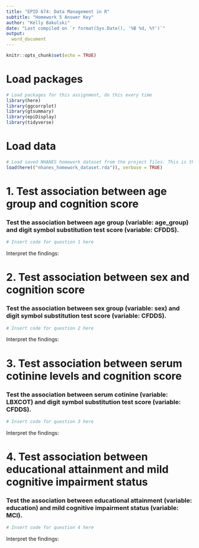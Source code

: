 ```yaml
---
title: "EPID 674: Data Management in R"
subtitle: "Homework 5 Answer Key"
author: "Kelly Bakulski"
date: "Last compiled on `r format(Sys.Date(), '%B %d, %Y')`"
output: 
  word_document
---
```


```r
knitr::opts_chunk$set(echo = TRUE)
```

# Load packages

```r

# Load packages for this assignment, do this every time
library(here)
library(ggcorrplot)
library(gtsummary)
library(epiDisplay)
library(tidyverse)

```

# Load data
```r

# Load saved NHANES homework dataset from the project files. This is the dataset we built in homework 2
load(here(("nhanes_homework_dataset.rda")), verbose = TRUE)
```



# 1. Test association between age group and cognition score

### Test the association between age group (variable: age_group) and digit symbol substitution test score (variable: CFDDS).

```r

# Insert code for question 1 here

```

Interpret the findings: 


# 2. Test association between sex and cognition score

### Test the association between sex group (variable: sex) and digit symbol substitution test score (variable: CFDDS).

```r

# Insert code for question 2 here

```

Interpret the findings: 



# 3. Test association between serum cotinine levels and cognition score

### Test the association between serum cotinine (variable: LBXCOT) and digit symbol substitution test score (variable: CFDDS).

```r

# Insert code for question 3 here

```

Interpret the findings:  



# 4. Test association between educational attainment and mild cognitive impairment status

### Test the association between educational attainment (variable: education) and mild cognitive impairment status (variable: MCI).

```r

# Insert code for question 4 here

```

Interpret the findings: 




